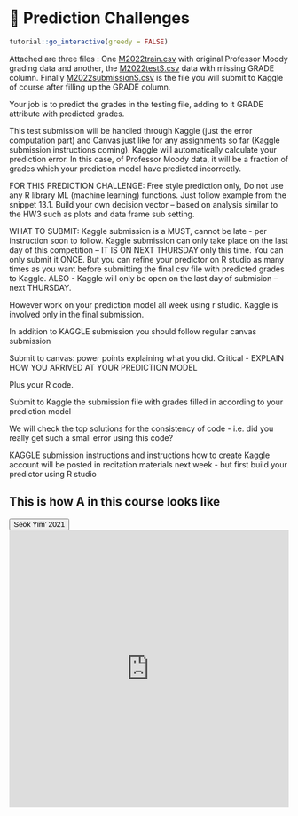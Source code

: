 # 🔖 Prediction Challenges {#Pc1}

<script src="files/js/dcl.js"></script>
<link rel="stylesheet" href="https://maxcdn.bootstrapcdn.com/bootstrap/3.4.1/css/bootstrap.min.css">
<script src="https://maxcdn.bootstrapcdn.com/bootstrap/3.4.1/js/bootstrap.min.js"></script>
<script src="//ajax.googleapis.com/ajax/libs/jquery/1.8.3/jquery.min.js"> </script>

```r
tutorial::go_interactive(greedy = FALSE)

```

Attached  are three files : One <a href="https://raw.githubusercontent.com/dev7796/data101_tutorial/main/files/dataset/M2022train.csv" download="M2022train.csv">M2022train.csv</a> with  original Professor Moody grading data and another, the <a href="https://raw.githubusercontent.com/dev7796/data101_tutorial/main/files/dataset/M2022testS.csv" download="M2022testS.csv">M2022testS.csv</a> data with missing GRADE column.  Finally <a href="https://raw.githubusercontent.com/dev7796/data101_tutorial/main/files/dataset/M2022submissionS.csv" download="M2022submissionS.csv">M2022submissionS.csv</a> is the file you will submit to Kaggle of course after filling up the GRADE column.  

 Your job is to predict the grades in the testing file, adding to it GRADE attribute  with predicted grades. 

This test submission will be handled through Kaggle (just the error computation part)  and  Canvas just like for any assignments so far (Kaggle submission instructions coming). Kaggle will automatically calculate your prediction error.  In this case, of Professor Moody data, it will be a fraction of  grades which your prediction model have predicted incorrectly. 

FOR THIS PREDICTION CHALLENGE:  Free style prediction only,  Do not use any R library ML (machine learning)  functions.  Just follow example from  the snippet 13.1. Build your own decision vector – based on analysis similar to the HW3 such as plots and data frame sub setting.

WHAT TO SUBMIT:  Kaggle submission is a MUST, cannot be late - per instruction soon to follow.  Kaggle submission can only take place on the last day of this competition – IT IS ON NEXT THURSDAY only this time.  You can only submit it ONCE.    But you can refine your predictor on R studio as many times as you want before submitting the final csv file with predicted grades to Kaggle. ALSO - Kaggle will only be open on the last day of submision – next THURSDAY.

However work on your prediction model all week using r studio. Kaggle is involved only in the final submission.

In addition to KAGGLE  submission you should follow regular canvas submission

Submit to canvas: power points explaining what you did.  Critical - EXPLAIN HOW YOU ARRIVED AT YOUR PREDICTION MODEL

Plus  your R code.  

Submit to Kaggle the submission file with grades filled in according to your prediction model

 We will check the top solutions  for the consistency of code - i.e. did you really get such a small error using this code?

KAGGLE submission instructions and instructions how to create Kaggle account  will be posted in recitation materials next  week - but first build your predictor using R studio

## This is how A in this course looks like

<button class="btn btn-primary" data-toggle="collapse" data-target="#pc12"> Seok Yim' 2021 </button> 
<div id="pc12" class="collapse">
<embed src="https://docs.google.com/viewer?url=https://raw.githubusercontent.com/dev7796/data101_tutorial/main/files/pred/seok.pdf&embedded=true" width="100%" height="500px"></embed>
</div>
